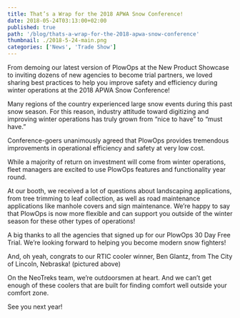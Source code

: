 ```yaml
---
title: That’s a Wrap for the 2018 APWA Snow Conference!
date: 2018-05-24T03:13:00+02:00
published: true
path: '/blog/thats-a-wrap-for-the-2018-apwa-snow-conference'
thumbnail: ./2018-5-24-main.png
categories: ['News', 'Trade Show']
---
```


From demoing our latest version of PlowOps at the New Product Showcase to inviting dozens of new agencies to become trial partners, we loved sharing best practices to help you improve safety and efficiency during winter operations at the 2018 APWA Snow Conference!

Many regions of the country experienced large snow events during this past snow season. For this reason, industry attitude toward digitizing and improving winter operations has truly grown from “nice to have” to “must have.”

Conference-goers unanimously agreed that PlowOps provides tremendous improvements in operational efficiency and safety at very low cost.

While a majority of return on investment will come from winter operations, fleet managers are excited to use PlowOps features and functionality year round.

At our booth, we received a lot of questions about landscaping applications, from tree trimming to leaf collection, as well as road maintenance applications like manhole covers and sign maintenance. We’re happy to say that PlowOps is now more flexible and can support you outside of the winter season for these other types of operations!

A big thanks to all the agencies that signed up for our PlowOps 30 Day Free Trial. We’re looking forward to helping you become modern snow fighters!

And, oh yeah, congrats to our RTIC cooler winner, Ben Glantz, from The City of Lincoln, Nebraska! (pictured above)

On the NeoTreks team, we’re outdoorsmen at heart. And we can’t get enough of these coolers that are built for finding comfort well outside your comfort zone.

See you next year!
